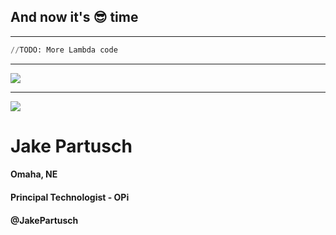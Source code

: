 
<Section>

# And now it's :sunglasses: time

</Section>

---

<FullScreenCode>

```python
//TODO: More Lambda code
```

</FullScreenCode>


---

<Image src="https://media.giphy.com/media/KJ1f5iTl4Oo7u/giphy.gif" />

---

<Split>

![](assets/jake-milo.jpg)

# Jake Partusch

#### Omaha, NE
#### Principal Technologist - OPi
#### @JakePartusch

</Split>